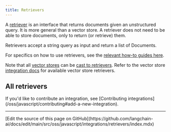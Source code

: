 ```yaml
---
title: Retrievers
---
```


A [retriever](/oss/javascript/langchain/retrieval) is an interface that returns documents given an unstructured query.
It is more general than a vector store.
A retriever does not need to be able to store documents, only to return (or retrieve) them.

Retrievers accept a string query as input and return a list of Documents.

For specifics on how to use retrievers, see the [relevant how-to guides here](/oss/javascript/langchain/retrieval).

Note that all [vector stores](/oss/javascript/integrations/vectorstores) can be [cast to retrievers](/oss/javascript/langchain/retrieval).
Refer to the vector store [integration docs](/oss/javascript/integrations/vectorstores/) for available vector store retrievers.

## All retrievers

<Columns cols={3}>
  <Card
    title="Alchemyst AI Retriever"
    icon="link"
    href="/oss/javascript/integrations/retrievers/alchemystai-retriever"
    arrow="true"
    cta="View guide"
  />
  <Card
    title="ArxivRetriever"
    icon="link"
    href="/oss/javascript/integrations/retrievers/arxiv-retriever"
    arrow="true"
    cta="View guide"
  />
  <Card
    title="Azion EdgeSQL"
    icon="link"
    href="/oss/javascript/integrations/retrievers/azion-edgesql"
    arrow="true"
    cta="View guide"
  />
  <Card
    title="Knowledge Bases for Amazon Bedrock"
    icon="link"
    href="/oss/javascript/integrations/retrievers/bedrock-knowledge-bases"
    arrow="true"
    cta="View guide"
  />
  <Card
    title="BM25"
    icon="link"
    href="/oss/javascript/integrations/retrievers/bm25"
    arrow="true"
    cta="View guide"
  />
  <Card
    title="Chaindesk Retriever"
    icon="link"
    href="/oss/javascript/integrations/retrievers/chaindesk-retriever"
    arrow="true"
    cta="View guide"
  />
  <Card
    title="Dria Retriever"
    icon="link"
    href="/oss/javascript/integrations/retrievers/dria"
    arrow="true"
    cta="View guide"
  />
  <Card
    title="Exa"
    icon="link"
    href="/oss/javascript/integrations/retrievers/exa"
    arrow="true"
    cta="View guide"
  />
  <Card
    title="HyDE Retriever"
    icon="link"
    href="/oss/javascript/integrations/retrievers/hyde"
    arrow="true"
    cta="View guide"
  />
  <Card
    title="Amazon Kendra Retriever"
    icon="link"
    href="/oss/javascript/integrations/retrievers/kendra-retriever"
    arrow="true"
    cta="View guide"
  />
  <Card
    title="Metal Retriever"
    icon="link"
    href="/oss/javascript/integrations/retrievers/metal-retriever"
    arrow="true"
    cta="View guide"
    />
  <Card
    title="Supabase Hybrid Search"
    icon="link"
    href="/oss/javascript/integrations/retrievers/supabase-hybrid"
    arrow="true"
    cta="View guide"
    />
  <Card
    title="Tavily Search API"
    icon="link"
    href="/oss/javascript/integrations/retrievers/tavily"
    arrow="true"
    cta="View guide"
    />
  <Card
    title="Time-Weighted Retriever"
    icon="link"
    href="/oss/javascript/integrations/retrievers/time-weighted-retriever"
    arrow="true"
    cta="View guide"
    />
  <Card
    title="Vespa Retriever"
    icon="link"
    href="/oss/javascript/integrations/retrievers/vespa-retriever"
    arrow="true"
    cta="View guide"
    />
  <Card
    title="Zep Cloud Retriever"
    icon="link"
    href="/oss/javascript/integrations/retrievers/zep-cloud-retriever"
    arrow="true"
    cta="View guide"
    />
  <Card
    title="Zep Open Source Retriever"
    icon="link"
    href="/oss/javascript/integrations/retrievers/zep-retriever"
    arrow="true"
    cta="View guide"
  />
</Columns>

<Info>
    If you'd like to contribute an integration, see [Contributing integrations](/oss/javascript/contributing#add-a-new-integration).
</Info>

---

<Callout icon="pen-to-square" iconType="regular">
  [Edit the source of this page on GitHub](https://github.com/langchain-ai/docs/edit/main/src/oss/javascript/integrations/retrievers/index.mdx)
</Callout>
